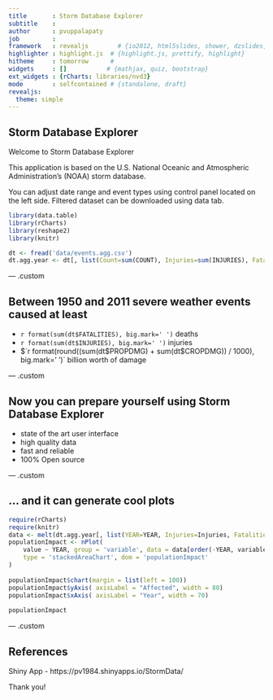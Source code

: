 ```yaml
---
title       : Storm Database Explorer
subtitle    : 
author      : pvuppalapaty
job         : 
framework   : revealjs        # {io2012, html5slides, shower, dzslides, ...}
highlighter : highlight.js  # {highlight.js, prettify, highlight}
hitheme     : tomorrow      # 
widgets     : []           # {mathjax, quiz, bootstrap}
ext_widgets : {rCharts: libraries/nvd3}
mode        : selfcontained # {standalone, draft}
revealjs:
  theme: simple
---
```



## Storm Database Explorer


Welcome to Storm Database Explorer

This application is based on the U.S. National Oceanic and Atmospheric Administration's (NOAA) storm database.

You can adjust date range and event types using control panel located on the left side. Filtered dataset can be downloaded using data tab.

```r
library(data.table)
library(rCharts)
library(reshape2)
library(knitr)

dt <- fread('data/events.agg.csv')
dt.agg.year <- dt[, list(Count=sum(COUNT), Injuries=sum(INJURIES), Fatalities=sum(FATALITIES)), by=list(YEAR)]
```


--- .custom

## Between 1950 and 2011 severe weather events caused at least

 - `r format(sum(dt$FATALITIES), big.mark=' ')` deaths
 - `r format(sum(dt$INJURIES), big.mark=' ')` injuries
 - $`r format(round((sum(dt$PROPDMG) + sum(dt$CROPDMG)) / 1000), big.mark=' ')` billion worth of damage
 

--- .custom

## Now you can prepare yourself using Storm Database Explorer



 - state of the art user interface
 - high quality data
 - fast and reliable
 - 100% Open source 


--- .custom

## ... and it can generate cool plots


```r
require(rCharts)
require(knitr)
data <- melt(dt.agg.year[, list(YEAR=YEAR, Injuries=Injuries, Fatalities=Fatalities)], id='YEAR')
populationImpact <- nPlot(
    value ~ YEAR, group = 'variable', data = data[order(-YEAR, variable, decreasing = T)],
    type = 'stackedAreaChart', dom = 'populationImpact'
)
        
populationImpact$chart(margin = list(left = 100))
populationImpact$yAxis( axisLabel = "Affected", width = 80)
populationImpact$xAxis( axisLabel = "Year", width = 70)
        
populationImpact
```
        

--- .custom

## References

Shiny App  - https://pv1984.shinyapps.io/StormData/


Thank you!







